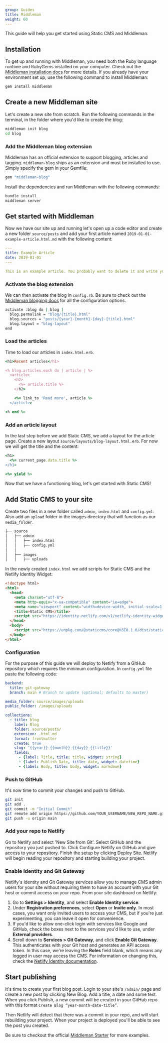 ```yaml
---
group: Guides
title: Middleman
weight: 60
---
```

This guide will help you get started using Static CMS and Middleman.

## Installation
To get up and running with Middleman, you need both the Ruby language runtime and RubyGems installed on your computer. Check out the [Middleman installation docs](https://middlemanapp.com/basics/install/) for more details. If you already have your environment set up, use the following command to install Middleman:

```bash
gem install middleman
```

## Create a new Middleman site
Let's create a new site from scratch. Run the following commands in the terminal, in the folder where you'd like to create the blog:

```bash
middleman init blog
cd blog
```

### Add the Middleman blog extension
Middleman has an official extension to support blogging, articles and tagging. `middleman-blog` ships as an extension and must be installed to use. Simply specify the gem in your Gemfile:

```bash
gem "middleman-blog"
```
Install the dependencies and run Middleman with the following commands:

```bash
bundle install
middleman server
```

## Get started with Middleman

Now we have our site up and running let's open up a code editor and create a new folder `source/posts` and add your first article named `2019-01-01-example-article.html.md` with the following content:


```yml
---
title: Example Article
date: 2019-01-01
---

This is an example article. You probably want to delete it and write your own articles once you finished this guide!
```

### Activate the blog extension
We can then activate the blog in `config.rb`. Be sure to check out the [Middleman blogging docs](https://middlemanapp.com/basics/blogging/) for all the configuration options.

```bash
activate :blog do | blog |
  blog.permalink = "blog/{title}.html"
  blog.sources = "posts/{year}-{month}-{day}-{title}.html"
  blog.layout = "blog-layout"
end
```

### Load the articles
Time to load our articles in `index.html.erb`.

```ruby
<h1>Recent articles</h1>

<% blog.articles.each do | article | %>
  <article>
    <h2>
      <%= article.title %>
    </h2>

    <%= link_to 'Read more', article %>
  </article>

<% end %>
```

### Add an article layout
In the last step before we add Static CMS, we add a layout for the article page. Create a new layout `source/layouts/blog-layout.html.erb`. For now we will get the title and the content:
```ruby
<h1>
  <%= current_page.data.title %>
</h1>

<%= yield %>
```

Now that we have a functioning blog, let's get started with Static CMS!

## Add Static CMS to your site

Create two files in a new folder called `admin`, `index.html` and `config.yml`. Also add an `upload` folder in the images directory that will function as our `media_folder`.
```bash
├── source
│   ├── admin
│   │   ├── index.html
│   │   ├── config.yml
│   │
│   ├── images
│   │   ├── uploads
```


In the newly created `index.html` we add scripts for Static CMS and the Netlify Identity Widget:

```html
<!doctype html>
<html>
  <head>
    <meta charset="utf-8">
    <meta http-equiv="x-ua-compatible" content="ie=edge">
    <meta name="viewport" content="width=device-width, initial-scale=1, shrink-to-fit=no">
    <title>Static CMS</title>
    <script src="https://identity.netlify.com/v1/netlify-identity-widget.js" type="text/javascript"></script>
  </head>
  <body>
    <script src="https://unpkg.com/@staticcms/core@%5E0.1.0/dist/static-cms-core.js" type="text/javascript"></script>
  </body>
</html>

```

### Configuration

For the purpose of this guide we will deploy to Netlify from a GitHub repository which requires the minimum configuration. In `config.yml` file paste the following code:

```yml
backend:
  title: git-gateway
  branch: main # Branch to update (optional; defaults to master)

media_folder: source/images/uploads
public_folder: /images/uploads

collections:
  - title: blog
    label: Blog
    folder: source/posts/
    extension: .html.md
    format: frontmatter
    create: true
    slug: '{{year}}-{{month}}-{{day}}-{{title}}'
    fields:
      - {label: Title, title: title, widget: string}
      - {label: Publish Date, title: date, widget: datetime}
      - {label: Body, title: body, widget: markdown}
```

### Push to GitHub
It's now time to commit your changes and push to GitHub. 

```bash
git init
git add .
git commit -m "Initial Commit"
git remote add origin https://github.com/YOUR_USERNAME/NEW_REPO_NAME.git
git push -u origin main
```

### Add your repo to Netlify

Go to Netlify and select 'New Site from Git'. Select GitHub and the repository you just pushed to. Click Configure Netlify on GitHub and give access to your repository. Finish the setup by clicking Deploy Site. Netlify will begin reading your repository and starting building your project.

### Enable Identity and Git Gateway

Netlify's Identity and Git Gateway services allow you to manage CMS admin users for your site without requiring them to have an account with your Git host or commit access on your repo. From your site dashboard on Netlify:

1. Go to **Settings > Identity**, and select **Enable Identity service**.
2. Under **Registration preferences**, select **Open** or **Invite only**. In most cases, you want only invited users to access your CMS, but if you're just experimenting, you can leave it open for convenience.
3. If you'd like to allow one-click login with services like Google and GitHub, check the boxes next to the services you'd like to use, under **External providers**.
4. Scroll down to **Services > Git Gateway**, and click **Enable Git Gateway**. This authenticates with your Git host and generates an API access token. In this case, we're leaving the **Roles** field blank, which means any logged in user may access the CMS. For information on changing this, check the [Netlify Identity documentation](https://www.netlify.com/docs/identity/).

## Start publishing

It's time to create your first blog post. Login to your site's `/admin/` page and create a new post by clicking New Blog. Add a title, a date and some text. When you click Publish, a new commit will be created in your GitHub repo with this format `Create Blog “year-month-date-title”`. 

Then Netlify will detect that there was a commit in your repo, and will start rebuilding your project. When your project is deployed you'll be able to see the post you created.

Be sure to checkout the official [Middleman Starter](https://github.com/tomrutgers/middleman-starter-netlify-cms) for more examples.
